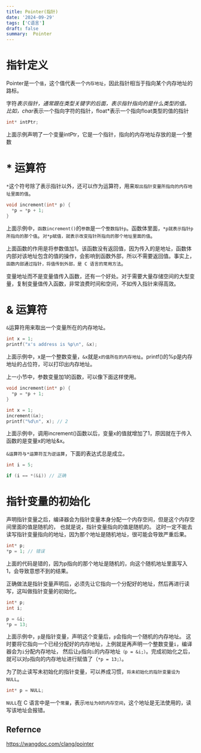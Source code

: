 ```yaml
---
title: Pointer(指针)
date: '2024-09-29'
tags: ['C语言']
draft: false
summary:  Pointer
---
```


# 指针定义
Pointer是一个`值`，这个值代表一个`内存地址`，因此指针相当于指向某个内存地址的路标。

字符*表示指针，通常跟在类型关键字的后面，表示指针指向的是什么类型的值。
比如，char*表示一个指向字符的指针，float*表示一个指向float类型的值的指针

```c
int* intPtr;
```

上面示例声明了一个变量intPtr，它是一个指针，指向的内存地址存放的是一个整数


# \* 运算符

`*`这个符号除了表示指针以外，还可以作为运算符，用来`取出指针变量所指向的内存地址里面的值`。
```C
void increment(int* p) {
  *p = *p + 1;
}
```

上面示例中，`函数increment()`的`参数`是一个`整数指针p`。函数体里面，`*p就表示指针p所指向的那个值`。`对*p赋值，就表示改变指针所指向的那个地址里面的值`。

上面函数的作用是将参数值加1。该函数没有返回值，因为传入的是地址，函数体内部对该地址包含的值的操作，会影响到函数外部，所以不需要返回值。事实上，`函数内部通过指针，将值传到外部，是 C 语言的常用方法`。

变量地址而不是变量值传入函数，还有一个好处。对于需要大量存储空间的大型变量，复制变量值传入函数，非常浪费时间和空间，不如传入指针来得高效。

# \& 运算符

`&`运算符用来取出一个变量所在的内存地址。

```C
int x = 1;
printf("x's address is %p\n", &x);
```
上面示例中，x是一个整数变量，`&x`就是`x的值所在的内存地址`。printf()的%p是内存地址的占位符，可以打印出内存地址。

上一小节中，参数变量加1的函数，可以像下面这样使用。

```C
void increment(int* p) {
  *p = *p + 1;
}

int x = 1;
increment(&x);
printf("%d\n", x); // 2
```

上面示例中，调用increment()函数以后，变量x的值就增加了1，原因就在于传入函数的是变量x的地址&x。

`&运算符与*运算符互为逆运算`，下面的表达式总是成立。

```C
int i = 5;

if (i == *(&i)) // 正确
```


# 指针变量的初始化

声明指针变量之后，编译器会为指针变量本身分配一个内存空间，但是这个内存空间里面的值是随机的，
也就是说，指针变量指向的值是随机的。
这时一定不能去读写指针变量指向的地址，因为那个地址是随机地址，很可能会导致严重后果。

```C
int* p;
*p = 1; // 错误
```

上面的代码是错的，因为p指向的那个地址是随机的，向这个随机地址里面写入1，会导致意想不到的结果。

正确做法是指针变量声明后，必须先让它指向一个分配好的地址，然后再进行读写，这叫做指针变量的初始化。

```C
int* p;
int i;

p = &i;
*p = 13;
```

上面示例中，`p`是指针变量，声明这个变量后，`p`会指向一个随机的内存地址。
这时要将它指向一个已经分配好的内存地址，上例就是再声明一个整数变量`i`，编译器会为`i`分配内存地址，
然后让`p`指向`i`的内存地址`（p = &i;）`。完成初始化之后，就可以对`p`指向的内存地址进行赋值了（`*p = 13;）`。

为了防止读写未初始化的指针变量，可以养成习惯，`将未初始化的指针变量设为NULL`。
```C
int* p = NULL;
```
`NULL`在 C 语言中是一个`常量`，表示`地址为0的内存空间`，这个地址是无法使用的，读写该地址会报错。


## Refernce
https://wangdoc.com/clang/pointer
